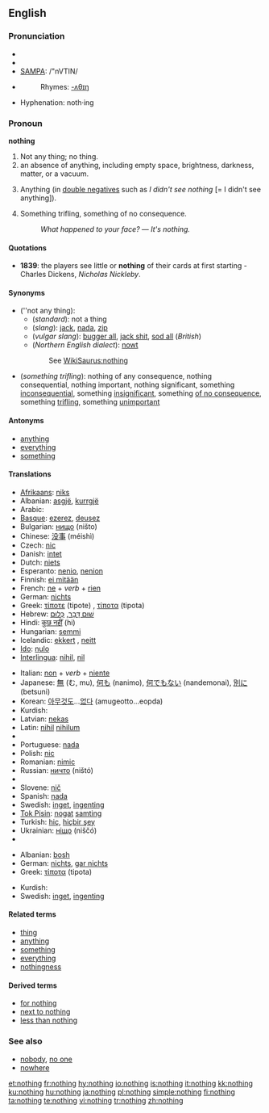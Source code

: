 {{wikipedia|Nothing (disambiguation)}}
==English==

{{rank|part|off|took|162|nothing|God|three|put}}

===Pronunciation===
* {{enPR|nŭth'ĭng}}
* {{IPA|/ˈnʌθɪŋ/}}
* [[w:SAMPA|SAMPA]]: /"nVTIN/
* {{audio|en-us-nothing.ogg|Audio (US)}}
*: Rhymes: [[Rhymes:English:-ʌθɪŋ|-ʌθɪŋ]]
* Hyphenation: noth&middot;ing

===Pronoun===
{{wikipedia}}
'''nothing'''

# Not any thing; no thing.
# an absence of anything, including empty space, brightness, darkness, matter, or a vacuum.
# {{slang}} Anything (in [[double negative]]s such as ''I didn't see nothing'' [= I didn't see anything]).
# Something trifling, something of no consequence.<!--"Something" is needed here to make this a pronoun.-->
#: ''What happened to your face?'' &mdash; ''It's nothing.''

====Quotations====
* '''1839''': the players see little or '''nothing''' of their cards at first starting - Charles Dickens, ''Nicholas Nickleby''.

====Synonyms====
* (''not any thing):
** (''standard''): not a thing
** (''slang''): [[jack]], [[nada]], [[zip]]
** (''vulgar slang''): [[bugger all]], [[jack shit]],<!--two words?  hyphenated?--> [[sod all]] (''British'')
** (''Northern English dialect''): [[nowt]]
:: See [[WikiSaurus:nothing]]
* (''something trifling''): nothing of any consequence, nothing consequential, nothing important, nothing significant, something [[inconsequential]], something [[insignificant]], something [[of no consequence]], something [[trifling]], something [[unimportant]]

====Antonyms====
* [[anything]]
* [[everything]]
* [[something]]

====Translations====
{{trans-top|not any thing}}
* [[Afrikaans]]: [[niks]]
* Albanian: [[asgjë]], [[kurrgjë]]
* Arabic: {{Arab|[[لا شئ]]}} {{IPAchar|(lā šæy’)}}
* [[Basque]]: [[ezerez]], [[deusez]]
* Bulgarian: [[нищо]] (ništo)
* Chinese: [[没事]] (méishì)
* Czech: [[nic#Czech|nic]]
* Danish: [[intet]]
* Dutch: [[niets]]
* Esperanto: [[nenio]], [[nenion]]
* Finnish: [[ei mitään]]
* French: [[ne]] + ''verb'' + [[rien]]
* German: [[nichts]]
* Greek: [[τίποτε]] (tipote) {{n}}, [[τίποτα]] (tipota) {{n}}
* Hebrew: [[שום דבר|שׁוּם דָּבָר]], [[כלום|כְּלוּם]]
* Hindi: [[कुछ नहीं]] (hi)
* Hungarian: [[semmi]]
* Icelandic: [[ekkert]] {{n}}, [[neitt]]
* [[Ido]]: [[nulo]]
* [[Interlingua]]: [[nihil]], [[nil]]
{{trans-mid}}
* Italian: [[non#Italian|non]] + ''verb'' + [[niente]]
* Japanese: [[無]] (む, mu), [[何も]] (nanimo), [[何でもない]] (nandemonai), [[別に]] (betsuni)
* Korean: [[아무것도]]...[[없다]] (amugeotto...eopda)
* Kurdish: {{KUchar|[[هیچ]]}}
* Latvian: [[nekas]]
* Latin: [[nihil]] {{n}} {{indeclinable}} [[nihilum]] {{n}}
* {{trreq|Lithuanian}}
* Portuguese: [[nada]]
* Polish: [[nic#Polish|nic]]
* Romanian: [[nimic]]
* Russian: [[ничто|ничто]] (ništó)
* {{trreq|Slovak}}
* Slovene: [[nič]]
* Spanish: [[nada]]
* Swedish: [[inget]], [[ingenting]]
* [[Tok Pisin]]: [[nogat]] [[samting]]
* Turkish: [[hiç]], [[hiçbir şey]]
* Ukrainian: [[ніщо]] (niščó)
* {{trreq|Vietnamese}}
{{trans-bottom}}

{{trans-top|something trifling}}
* Albanian: [[bosh]]
* German: [[nichts]], [[gar nichts]]
* Greek: [[τίποτα]] (tipota) {{n}}
{{trans-mid}}
* Kurdish: {{KUchar|[[هیچ]]}}
* Swedish: [[inget]], [[ingenting]]
{{trans-bottom}}

====Related terms====
* [[thing]]
* [[anything]]
* [[something]]
* [[everything]]
* [[nothingness]]

====Derived terms====
* [[for nothing]]
* [[next to nothing]]
* [[less than nothing]]

===See also===
* [[nobody]], [[no one]]
* [[nowhere]]

[[et:nothing]]
[[fr:nothing]]
[[hy:nothing]]
[[io:nothing]]
[[is:nothing]]
[[it:nothing]]
[[kk:nothing]]
[[ku:nothing]]
[[hu:nothing]]
[[ja:nothing]]
[[pl:nothing]]
[[simple:nothing]]
[[fi:nothing]]
[[ta:nothing]]
[[te:nothing]]
[[vi:nothing]]
[[tr:nothing]]
[[zh:nothing]]